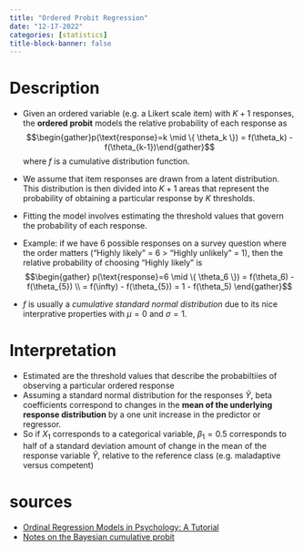 ```yaml
---
title: "Ordered Probit Regression"
date: "12-17-2022"
categories: [statistics]
title-block-banner: false
---
```


# Description

- Given an ordered variable (e.g. a Likert scale item) with $K+1$ responses, the **ordered probit** models the relative probability of each response as $$\begin{gather}p(\text{response}=k \mid \{ \theta_k \}) = f(\theta_k) - f(\theta_{k-1})\end{gather}$$ where $f$ is a cumulative distribution function.
- We assume that item responses are drawn from a latent distribution. This distribution is then divided into $K+1$ areas that represent the probability of obtaining a particular response by $K$ thresholds.
- Fitting the model involves estimating the threshold values that govern the probability of each response.
- Example: if we have $6$ possible responses on a survey question where the order matters ("Highly likely" = 6 > "Highly unlikely" = 1), then the relative probability of choosing "Highly likely" is $$\begin{gather}
p(\text{response}=6 \mid \{ \theta_6 \}) = f(\theta_6) - f(\theta_{5}) \\
 = f(\infty) - f(\theta_{5}) = 1 - f(\theta_5) 
 \end{gather}$$

- $f$ is usually a *cumulative standard normal distribution* due to its nice interprative properties with $\mu=0$ and $\sigma=1$.

# Interpretation

- Estimated are the threshold values that describe the probabiltiies of observing a particular ordered response
- Assuming a standard normal distribution for the responses $\tilde{Y}$, beta coefficients correspond to changes in the **mean of the underlying response distribution** by a one unit increase in the predictor or regressor. 
- So if $X_1$ corresponds to a categorical variable, $\beta_1=0.5$ corresponds to half of a standard deviation amount of change in the mean of the response variable $\tilde{Y}$, relative to the reference class (e.g. maladaptive versus competent)

# sources
- [Ordinal Regression Models in Psychology: A Tutorial](https://journals.sagepub.com/doi/full/10.1177/2515245918823199)
- [Notes on the Bayesian cumulative probit](https://solomonkurz.netlify.app/post/2021-12-29-notes-on-the-bayesian-cumulative-probit/)